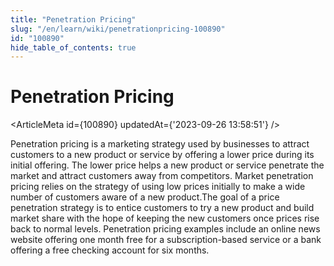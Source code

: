 ```yaml
---
title: "Penetration Pricing"
slug: "/en/learn/wiki/penetrationpricing-100890"
id: "100890"
hide_table_of_contents: true
---
```



# Penetration Pricing

<ArticleMeta id={100890} updatedAt={'2023-09-26 13:58:51'} />
<div className='border-solid border-b border-t-0 my-4 border-[var(--ifm-color-gray-300)]' />

Penetration pricing is a marketing strategy used by businesses to attract customers to a new product or service by offering a lower price during its initial offering. The lower price helps a new product or service penetrate the market and attract customers away from competitors. Market penetration pricing relies on the strategy of using low prices initially to make a wide number of customers aware of a new product.The goal of a price penetration strategy is to entice customers to try a new product and build market share with the hope of keeping the new customers once prices rise back to normal levels. Penetration pricing examples include an online news website offering one month free for a subscription-based service or a bank offering a free checking account for six months.

